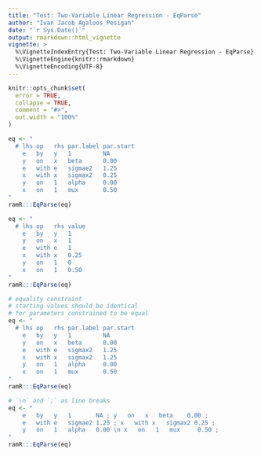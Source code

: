 ```yaml
---
title: "Test: Two-Variable Linear Regression - EqParse"
author: "Ivan Jacob Agaloos Pesigan"
date: "`r Sys.Date()`"
output: rmarkdown::html_vignette
vignette: >
  %\VignetteIndexEntry{Test: Two-Variable Linear Regression - EqParse}
  %\VignetteEngine{knitr::rmarkdown}
  %\VignetteEncoding{UTF-8}
---
```



```r
knitr::opts_chunk$set(
  error = TRUE,
  collapse = TRUE,
  comment = "#>",
  out.width = "100%"
)
```



```r
eq <- "
  # lhs op   rhs par.label par.start
    e   by   y   1         NA
    y   on   x   beta      0.00
    e   with e   sigmae2   1.25
    x   with x   sigmax2   0.25
    y   on   1   alpha     0.00
    x   on   1   mux       0.50
"
ramR:::EqParse(eq)
```



```r
eq <- "
  # lhs op   rhs value
    e   by   y   1
    y   on   x   1
    e   with e   1
    x   with x   0.25
    y   on   1   0
    x   on   1   0.50
"
ramR:::EqParse(eq)
```



```r
# equality constraint
# starting values should be identical
# for parameters constrained to be equal
eq <- "
  # lhs op   rhs par.label par.start
    e   by   y   1         NA
    y   on   x   beta      0.00
    e   with e   sigmax2   1.25
    x   with x   sigmax2   1.25
    y   on   1   alpha     0.00
    x   on   1   mux       0.50
"
ramR:::EqParse(eq)
```



```r
# `\n` and `;` as line breaks
eq <- "
    e   by   y   1       NA ; y   on   x   beta    0.00 ;
    e   with e   sigmae2 1.25 ; x   with x   sigmax2 0.25 ;
    y   on   1   alpha   0.00 \n x   on   1   mux     0.50 ;
"
ramR:::EqParse(eq)
```

